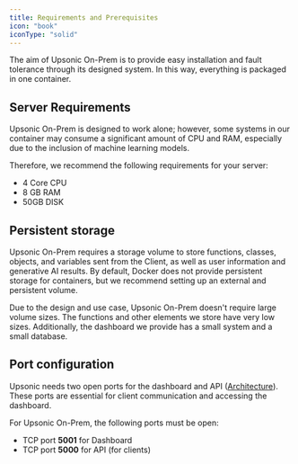 ```yaml
---
title: Requirements and Prerequisites
icon: "book"
iconType: "solid"
---
```



The aim of Upsonic On-Prem is to provide easy installation and fault tolerance through its designed system. In this way, everything is packaged in one container.

## Server Requirements
Upsonic On-Prem is designed to work alone; however, some systems in our container may consume a significant amount of CPU and RAM, especially due to the inclusion of machine learning models. 

Therefore, we recommend the following requirements for your server:

- 4 Core CPU
- 8 GB   RAM
- 50GB   DISK


## Persistent storage
Upsonic On-Prem requires a storage volume to store functions, classes, objects, and variables sent from the Client, as well as user information and generative AI results. By default, Docker does not provide persistent storage for containers, but we recommend setting up an external and persistent volume.

Due to the design and use case, Upsonic On-Prem doesn't require large volume sizes. The functions and other elements we store have very low sizes. Additionally, the dashboard we provide has a small system and a small database.

## Port configuration
Upsonic needs two open ports for the dashboard and API ([Architecture](https://docs.upsonic.co/on-prem/getting_started/architecture)). These ports are essential for client communication and accessing the dashboard.

For Upsonic On-Prem, the following ports must be open:

- TCP port **5001** for Dashboard
- TCP port **5000** for API (for clients)
